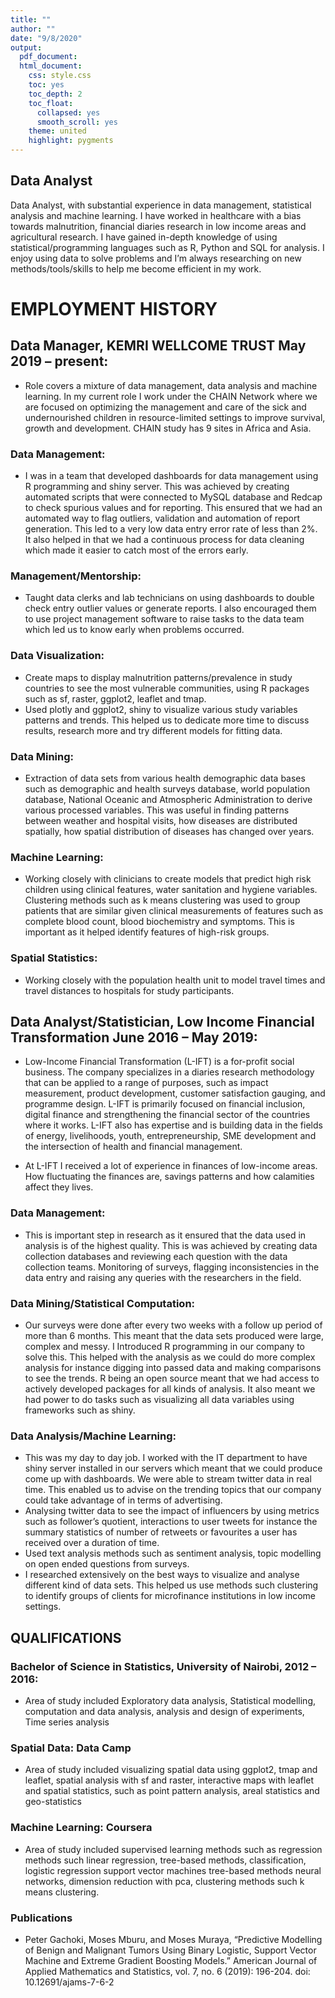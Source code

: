```yaml
---
title: ""
author: ""
date: "9/8/2020"
output:
  pdf_document:
  html_document:
    css: style.css
    toc: yes
    toc_depth: 2
    toc_float:
      collapsed: yes
      smooth_scroll: yes
    theme: united
    highlight: pygments
---
```


```{=tex}
\begin{center}

Moses Mburu

Location: Kilifi, Kenya 

LinkedIn: https://www.linkedin.com/in/mmburu/

Blog: https://m-mburu.github.io/ 


\end{center}
```
## Data Analyst

Data Analyst, with substantial experience in data management, statistical analysis and machine learning. I have worked in healthcare with a bias towards malnutrition, financial diaries research in low income areas and agricultural research. I have gained in-depth knowledge of using statistical/programming languages such as R, Python and SQL for analysis. I enjoy using data to solve problems and I'm always researching on new methods/tools/skills to help me become efficient in my work.

# EMPLOYMENT HISTORY

## Data Manager, KEMRI WELLCOME TRUST May 2019 -- present:

-   Role covers a mixture of data management, data analysis and machine learning. In my current role I work under the CHAIN Network where we are focused on optimizing the management and care of the sick and undernourished children in resource-limited settings to improve survival, growth and development. CHAIN study has 9 sites in Africa and Asia.

### Data Management:

-   I was in a team that developed dashboards for data management using R programming and shiny server. This was achieved by creating automated scripts that were connected to MySQL database and Redcap to check spurious values and for reporting. This ensured that we had an automated way to flag outliers, validation and automation of report generation. This led to a very low data entry error rate of less than 2%. It also helped in that we had a continuous process for data cleaning which made it easier to catch most of the errors early.

### Management/Mentorship:

-   Taught data clerks and lab technicians on using dashboards to double check entry outlier values or generate reports. I also encouraged them to use project management software to raise tasks to the data team which led us to know early when problems occurred.

### Data Visualization:

-   Create maps to display malnutrition patterns/prevalence in study countries to see the most vulnerable communities, using R packages such as sf, raster, ggplot2, leaflet and tmap.
-   Used plotly and ggplot2, shiny to visualize various study variables patterns and trends. This helped us to dedicate more time to discuss results, research more and try different models for fitting data.

### Data Mining:

-   Extraction of data sets from various health demographic data bases such as demographic and health surveys database, world population database, National Oceanic and Atmospheric Administration to derive various processed variables. This was useful in finding patterns between weather and hospital visits, how diseases are distributed spatially, how spatial distribution of diseases has changed over years.

### Machine Learning:

-   Working closely with clinicians to create models that predict high risk children using clinical features, water sanitation and hygiene variables. Clustering methods such as k means clustering was used to group patients that are similar given clinical measurements of features such as complete blood count, blood biochemistry and symptoms. This is important as it helped identify features of high-risk groups.

### Spatial Statistics:

-   Working closely with the population health unit to model travel times and travel distances to hospitals for study participants.

## Data Analyst/Statistician, Low Income Financial Transformation June 2016 -- May 2019:

-   Low-Income Financial Transformation (L-IFT) is a for-profit social business. The company specializes in a diaries research methodology that can be applied to a range of purposes, such as impact measurement, product development, customer satisfaction gauging, and programme design. L-IFT is primarily focused on financial inclusion, digital finance and strengthening the financial sector of the countries where it works. L-IFT also has expertise and is building data in the fields of energy, livelihoods, youth, entrepreneurship, SME development and the intersection of health and financial management.

-   At L-IFT I received a lot of experience in finances of low-income areas. How fluctuating the finances are, savings patterns and how calamities affect they lives.

### Data Management:

-   This is important step in research as it ensured that the data used in analysis is of the highest quality. This is was achieved by creating data collection databases and reviewing each question with the data collection teams. Monitoring of surveys, flagging inconsistencies in the data entry and raising any queries with the researchers in the field.

### Data Mining/Statistical Computation:

-   Our surveys were done after every two weeks with a follow up period of more than 6 months. This meant that the data sets produced were large, complex and messy. I Introduced R programming in our company to solve this. This helped with the analysis as we could do more complex analysis for instance digging into passed data and making comparisons to see the trends. R being an open source meant that we had access to actively developed packages for all kinds of analysis. It also meant we had power to do tasks such as visualizing all data variables using frameworks such as shiny.

### Data Analysis/Machine Learning:

-   This was my day to day job. I worked with the IT department to have shiny server installed in our servers which meant that we could produce come up with dashboards. We were able to stream twitter data in real time. This enabled us to advise on the trending topics that our company could take advantage of in terms of advertising.
-   Analysing twitter data to see the impact of influencers by using metrics such as follower's quotient, interactions to user tweets for instance the summary statistics of number of retweets or favourites a user has received over a duration of time.
-   Used text analysis methods such as sentiment analysis, topic modelling on open ended questions from surveys.
-   I researched extensively on the best ways to visualize and analyse different kind of data sets. This helped us use methods such clustering to identify groups of clients for microfinance institutions in low income settings.

## QUALIFICATIONS

### Bachelor of Science in Statistics, University of Nairobi, 2012 -- 2016:

-   Area of study included Exploratory data analysis, Statistical modelling, computation and data analysis, analysis and design of experiments, Time series analysis

### Spatial Data: Data Camp

-   Area of study included visualizing spatial data using ggplot2, tmap and leaflet, spatial analysis with sf and raster, interactive maps with leaflet and spatial statistics, such as point pattern analysis, areal statistics and geo-statistics

### Machine Learning: Coursera

-   Area of study included supervised learning methods such as regression methods such linear regression, tree-based methods, classification, logistic regression support vector machines tree-based methods neural networks, dimension reduction with pca, clustering methods such k means clustering.

### Publications

-   Peter Gachoki, Moses Mburu, and Moses Muraya, "Predictive Modelling of Benign and Malignant Tumors Using Binary Logistic, Support Vector Machine and Extreme Gradient Boosting Models." American Journal of Applied Mathematics and Statistics, vol. 7, no. 6 (2019): 196-204. doi: 10.12691/ajams-7-6-2
